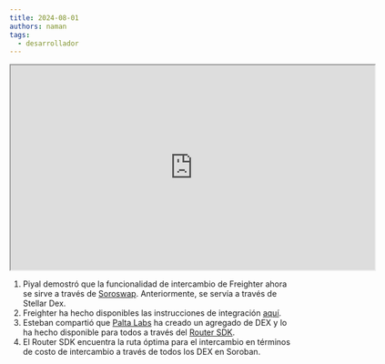 ```yaml
---
title: 2024-08-01
authors: naman
tags:
  - desarrollador
---
```


<iframe
  src="https://drive.google.com/file/d/1Hog269Q96QMEJeC2DZHIMUkjMtj98YYj/preview"
  width="640"
  height="360"
  allow="autoplay"
></iframe>

1. Piyal demostró que la funcionalidad de intercambio de Freighter ahora se sirve a través de [Soroswap](https://soroswap.finance/). Anteriormente, se servía a través de Stellar Dex.
2. Freighter ha hecho disponibles las instrucciones de integración [aquí](https://github.com/stellar/freighter/blob/d248f2ad0aa03da72ea6eeaf7907ac0454fdcc72/extension/INTEGRATING_SOROSWAP.MD?plain=1#L2).
3. Esteban compartió que [Palta Labs](https://paltalabs.io/) ha creado un agregado de DEX y lo ha hecho disponible para todos a través del [Router SDK](https://docs.soroswap.finance/03-technical-reference/07-optimal-route/01-soroswap-router-sdk).
4. El Router SDK encuentra la ruta óptima para el intercambio en términos de costo de intercambio a través de todos los DEX en Soroban.
